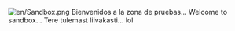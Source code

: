 {{es/Zona de pruebas}}
[[File:en/Sandbox.png|right]]
Bienvenidos a la zona de pruebas...
Welcome to sandbox...
Tere tulemast liivakasti...
{{en/emoticon|:D}} lol

<!-- ------------------- por favor sus ediciones tras esta línea --------------- -->
<!-- ------------------ (please make your Edit's after this line)--------------- -->